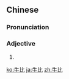 ==Chinese==
{{zh-forms}}

===Pronunciation===
{{zh-pron
|m=niúbǐ
|cat=a
}}

===Adjective===
{{zh-adj}}

# {{euphemistic form of|牛屄|lang=zh}}

[[ko:牛比]]
[[ja:牛比]]
[[zh:牛比]]